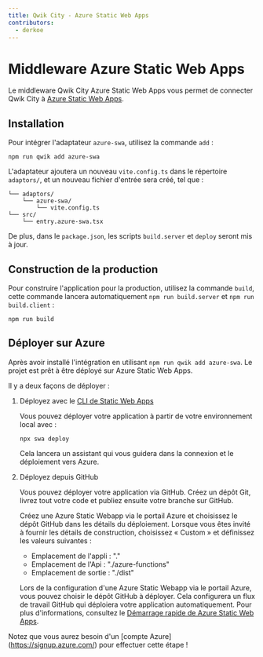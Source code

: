 ```yaml
---
title: Qwik City - Azure Static Web Apps
contributors:
  - derkoe
---
```


# Middleware Azure Static Web Apps

Le middleware Qwik City Azure Static Web Apps vous permet de connecter Qwik City à [Azure Static Web Apps](https://learn.microsoft.com/azure/static-web-apps/).

## Installation

Pour intégrer l'adaptateur `azure-swa`, utilisez la commande `add` :

```shell
npm run qwik add azure-swa
```

L'adaptateur ajoutera un nouveau `vite.config.ts` dans le répertoire `adaptors/`, et un nouveau fichier d'entrée sera créé, tel que :

```
└── adaptors/
    └── azure-swa/
        └── vite.config.ts
└── src/
    └── entry.azure-swa.tsx
```

De plus, dans le `package.json`, les scripts `build.server` et `deploy` seront mis à jour.

## Construction de la production

Pour construire l'application pour la production, utilisez la commande `build`, cette commande lancera automatiquement `npm run build.server` et `npm run build.client` :

```shell
npm run build
```

## Déployer sur Azure

Après avoir installé l'intégration en utilisant `npm run qwik add azure-swa`. Le projet est prêt à être déployé sur Azure Static Web Apps.

Il y a deux façons de déployer :

1. Déployez avec le [CLI de Static Web Apps](https://azure.github.io/static-web-apps-cli/)

   Vous pouvez déployer votre application à partir de votre environnement local avec :

   ```shell
   npx swa deploy
   ```

   Cela lancera un assistant qui vous guidera dans la connexion et le déploiement vers Azure.

2. Déployez depuis GitHub

   Vous pouvez déployer votre application via GitHub. Créez un dépôt Git, livrez tout votre code et publiez ensuite votre branche sur GitHub.

   Créez une Azure Static Webapp via le portail Azure et choisissez le dépôt GitHub dans les détails du déploiement. Lorsque vous êtes invité à fournir les détails de construction, choisissez « Custom » et définissez les valeurs suivantes :

   - Emplacement de l'appli : "."
   - Emplacement de l'Api : "./azure-functions"
   - Emplacement de sortie : "./dist"


   Lors de la configuration d'une Azure Static Webapp via le portail Azure, vous pouvez choisir le dépôt GitHub à déployer.
   Cela configurera un flux de travail GitHub qui déploiera votre application automatiquement. Pour plus d'informations, consultez le [Démarrage rapide de Azure Static Web Apps](https://learn.microsoft.com/azure/static-web-apps/get-started-portal?pivots=github).

Notez que vous aurez besoin d'un [compte Azure] (https://signup.azure.com/) pour effectuer cette étape !

